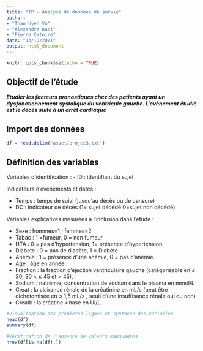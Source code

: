 ```yaml
---
title: "TP - Analyse de données de survie"
author: 
- "Thao Uyen Vu"
- "Alexandre Kaci"
- "Pierre Catoire"
date: "13/10/2021"
output: html_document
---
```


```r
knitr::opts_chunk$set(echo = TRUE)
```

## Objectif de l'étude

***Etudier les facteurs pronostiques chez des patients ayant un dysfonctionnement systolique du ventricule gauche. L'évènement étudié est le décès suite à un arrêt cardiaque***

## Import des données

```r
df = read.delim("asset/projet3.txt")
```

## Définition des variables

Variables d'identification :
- ID : identifiant du sujet

Indicateurs d'événements et dates :

- Temps : temps de suivi (jusqu’au décès ou de censure) 
- DC : indicateur de décès (1= sujet décédé 0=sujet non décédé) 

Variables explicatives mesurées à l'inclusion dans l'étude :

- Sexe : hommes=1 ; femmes=2
- Tabac : 1 =fumeur, 0 = non fumeur
- HTA : 0 = pas d’hypertension, 1= présence d’hypertension. 
- Diabete : 0 =  pas de diabète, 1  = Diabète
- Anémie : 1 = présence d’une anémie, 0 = pas d’anémie.
- Age : âge en année
- Fraction : la fraction d'éjection ventriculaire gauche (catégorisable en  ≤ 30, 30 < ≤ 45 et > 45),
- Sodium : natrémie, concentration de sodium dans le plasma en mmol/L
- Creat : la clairance rénale de la créatinine en mL/s (peut être dichotomisée en ≤ 1,5 mL/s , seuil d’une insuffisance rénale oui ou non)
- Creatk : la créatine kinase en UI/L.
  
```r
#Visualisation des premières lignes et synthèse des variables
head(df)
summary(df)

#Vérification de l'absence de valeurs manquantes
nrow(df[is.na(df),])
```
